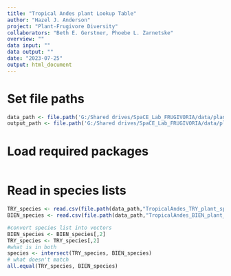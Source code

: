 ```yaml
---
title: "Tropical Andes plant Lookup Table"
author: "Hazel J. Anderson"
project: "Plant-Frugivore Diversity"
collaborators: "Beth E. Gerstner, Phoebe L. Zarnetske"
overview: ""
data input: ""
data output: ""
date: "2023-07-25"
output: html_document
---
```


# Set file paths
```r
data_path <- file.path('G:/Shared drives/SpaCE_Lab_FRUGIVORIA/data/plants/L0')
output_path <- file.path('G:/Shared drives/SpaCE_Lab_FRUGIVORIA/data/plants/L1')
```

# Load required packages
```r

```

# Read in species lists
```r
TRY_species <- read.csv(file.path(data_path,"TropicalAndes_TRY_plant_species.csv"))
BIEN_species <- read.csv(file.path(data_path,"TropicalAndes_BIEN_plant_trait_species.csv"))
```

```r
#convert species list into vectors
BIEN_species <- BIEN_species[,2]
TRY_species <- TRY_species[,2]
#what is in both
species <- intersect(TRY_species, BIEN_species)
# what doesn't match
all.equal(TRY_species, BIEN_species)

```

